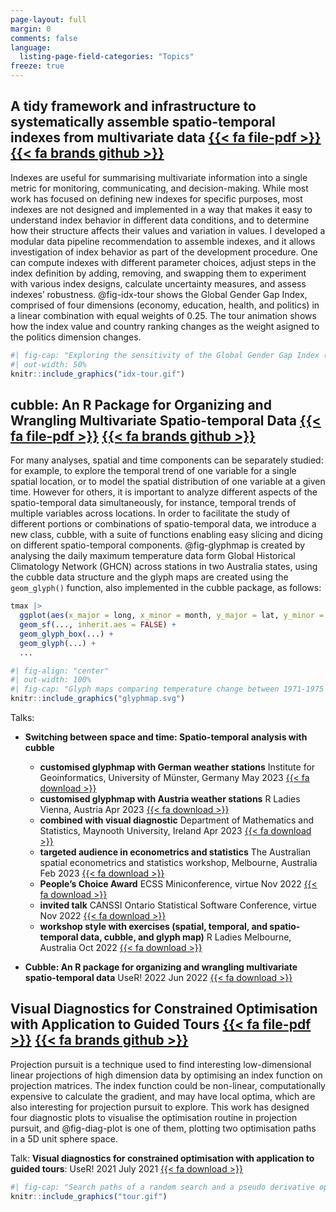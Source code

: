 ```yaml
---
page-layout: full
margin: 0
comments: false
language:
  listing-page-field-categories: "Topics"
freeze: true
---
```

:::column-body
## A tidy framework and infrastructure to systematically assemble spatio-temporal indexes from multivariate data [{{< fa file-pdf >}}](https://github.com/huizezhang-sherry/paper-tidyindex) [{{< fa brands github >}}](https://github.com/huizezhang-sherry/tidyindex)

Indexes are useful for summarising multivariate information into a single metric for monitoring, communicating, and decision-making. While most work has focused on defining new indexes for specific purposes, most indexes are not designed and implemented in a way that makes it easy to understand index behavior in different data conditions, and to determine how their structure affects their values and variation in values. I developed a modular data pipeline recommendation to assemble indexes, and it allows investigation of index behavior as part of the development procedure. One can compute indexes with different parameter choices, adjust steps in the index definition by adding, removing, and swapping them to experiment with various index designs, calculate uncertainty measures, and assess indexes' robustness. @fig-idx-tour shows the Global Gender Gap Index, comprised of four dimensions (economy, education, health, and politics) in a linear combination with equal weights of 0.25. The tour animation shows how the index value and country ranking changes as the weight asigned to the politics dimension changes. 


```r
#| fig-cap: "Exploring the sensitivity of the Global Gender Gap Index (GGGI), by varying the politics component’s contribution. Bangladesh’s GGGI increases substantially when politics gains more weights, indicating that this component plays a large role in it’s relatively high value. Also, politics plays a substantial role in the GGGI’s for the top ranked countries, because each of them drops, to the state of being similar to the middle ranked countries when the politics component’s contribution is reduced."
#| out-width: 50%
knitr::include_graphics("idx-tour.gif")

```

## cubble: An R Package for Organizing and Wrangling Multivariate Spatio-temporal Data [{{< fa file-pdf >}}](https://arxiv.org/abs/2205.00259v2) [{{< fa brands github >}}](https://github.com/huizezhang-sherry/cubble)

For many analyses, spatial and time components can be separately studied: for example, to explore the temporal trend of one variable for a single spatial location, or to model the spatial distribution of one variable at a given time. However for others, it is important to analyze different aspects of the spatio-temporal data simultaneously, for instance, temporal trends of multiple variables across locations. In order to facilitate the study of different portions or combinations of spatio-temporal data, we introduce a new class, cubble, with a suite of functions enabling easy slicing and dicing on different spatio-temporal components. @fig-glyphmap is created by analysing the daily maximum temperature data form Global Historical Climatology Network (GHCN) across stations in two Australia states, using the cubble data structure and the glyph maps are created using the `geom_glyph()` function, also implemented in the cubble package, as follows: 

```r
tmax |>
  ggplot(aes(x_major = long, x_minor = month, y_major = lat, y_minor = tmax, ...)) +
  geom_sf(..., inherit.aes = FALSE) +
  geom_glyph_box(...) +
  geom_glyph(...) +
  ...
```
  

```r
#| fig-align: "center"
#| out-width: 100%
#| fig-cap: "Glyph maps comparing temperature change between 1971-1975 and 2016-2020 for 54 stations in Victoria and New South Wales, Australia. Overlaid line plots show monthly temperature (a) where a hint of late summer warming can be seen. Transforming to temperature differences (c) shows pronounced changes between the two periods. The horizontal guideline marks zero difference. One station, Cobar, is highlighted in the glyph maps and shown separately (b, d). Here the late summer (Jan-Feb) warming pattern, which is more prevalent at inland locations, is clear." 
knitr::include_graphics("glyphmap.svg")
```

Talks:

-   **Switching between space and time: Spatio-temporal analysis with cubble**

    -   **customised glyphmap with German weather stations** Institute for Geoinformatics, University of Münster, Germany May 2023 [{{< fa download >}}](https://sherryzhang-germany2023.netlify.app)
    -   **customised glyphmap with Austria weather stations** R Ladies Vienna, Austria Apr 2023 [{{< fa download >}}](https://sherryzhang-rladiesvienna2023.netlify.app)
    -   **combined with visual diagnostic** Department of Mathematics and Statistics, Maynooth University, Ireland Apr 2023 [{{< fa download >}}](https://sherryzhang-ireland2023.netlify.app/)
    -   **targeted audience in econometrics and statistics** The Australian spatial econometrics and statistics workshop, Melbourne, Australia Feb 2023 [{{< fa download >}}](https://sherryzhang-monashspatial2023.netlify.app/)
    -   **People's Choice Award** ECSS Miniconference, virtue Nov 2022 [{{< fa download >}}](https://sherryzhang-ecssmini2022.netlify.app/)
    -   **invited talk** CANSSI Ontario Statistical Software Conference, virtue Nov 2022 [{{< fa download >}}](https://sherryzhang-canssi2022.netlify.app/)
    -   **workshop style with exercises (spatial, temporal, and spatio-temporal data, cubble, and glyph map)** R Ladies Melbourne, Australia Oct 2022 [{{< fa download >}}](https://sherryzhang-rladiesmelb2022.netlify.app)

-   **Cubble: An R package for organizing and wrangling multivariate spatio-temporal data** UseR! 2022 Jun 2022 [{{< fa download >}}](https://sherryzhang-user2022.netlify.app/)

## Visual Diagnostics for Constrained Optimisation with Application to Guided Tours [{{< fa file-pdf >}}](https://journal.r-project.org/articles/RJ-2021-105/) [{{< fa brands github >}}](https://github.com/huizezhang-sherry/ferrn)

Projection pursuit is a technique used to find interesting low-dimensional linear projections of high dimension data by optimising an index function on projection matrices. The index function could be non-linear, computationally expensive to calculate the gradient, and may have local optima, which are also interesting for projection pursuit to explore. This work has designed four diagnostic plots to visualise the optimisation routine in projection pursuit, and @fig-diag-plot is one of them, plotting two optimisation paths in a 5D unit sphere space.

Talk: **Visual diagnostics for constrained optimisation with application to guided tours**: UseR! 2021 July 2021 [{{< fa download >}}](https://sherryzhang-user2021.netlify.app/)

<!-- I don't expect what I just said to fully make sense to you, so let's instead think about cutting double yolk mooncake: -->

<!-- ```{r echo = FALSE} -->
<!-- knitr::include_graphics("projection-pursuit.png") -->
<!-- ``` -->

<!-- I hope you can see that the index function can become quiet complex if the data dimension increases. In fact, t -->


```r
#| fig-cap: "Search paths of a random search and a pseudo derivative optimiser animated in the basis space of a 5D unit sphere."
knitr::include_graphics("tour.gif")
```



:::